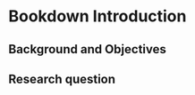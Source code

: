 # Bookdown Introduction

```{=latex}
\pagenumbering{arabic} 
```

## Background and Objectives

## Research question